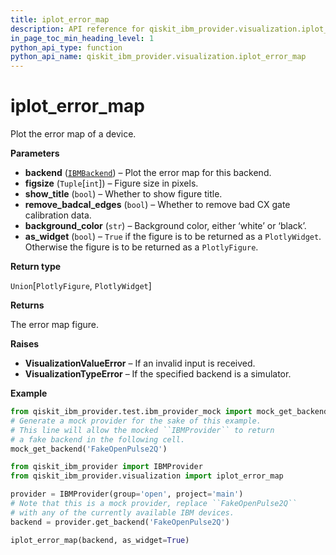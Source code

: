 ```yaml
---
title: iplot_error_map
description: API reference for qiskit_ibm_provider.visualization.iplot_error_map
in_page_toc_min_heading_level: 1
python_api_type: function
python_api_name: qiskit_ibm_provider.visualization.iplot_error_map
---
```


<span id="iplot-error-map" />

# iplot\_error\_map

<Function id="qiskit_ibm_provider.visualization.iplot_error_map" name="iplot_error_map" isDedicatedPage={true} github="https://github.com/Qiskit/qiskit-ibm-provider/tree/stable/0.11/qiskit_ibm_provider/visualization/interactive/error_map.py#L31-L554" signature="iplot_error_map(backend, figsize=(800, 500), show_title=True, remove_badcal_edges=True, background_color='white', as_widget=False)">
  Plot the error map of a device.

  **Parameters**

  *   **backend** ([`IBMBackend`](qiskit_ibm_provider.IBMBackend "qiskit_ibm_provider.ibm_backend.IBMBackend")) – Plot the error map for this backend.
  *   **figsize** (`Tuple`\[`int`]) – Figure size in pixels.
  *   **show\_title** (`bool`) – Whether to show figure title.
  *   **remove\_badcal\_edges** (`bool`) – Whether to remove bad CX gate calibration data.
  *   **background\_color** (`str`) – Background color, either ‘white’ or ‘black’.
  *   **as\_widget** (`bool`) – `True` if the figure is to be returned as a `PlotlyWidget`. Otherwise the figure is to be returned as a `PlotlyFigure`.

  **Return type**

  `Union`\[`PlotlyFigure`, `PlotlyWidget`]

  **Returns**

  The error map figure.

  **Raises**

  *   **VisualizationValueError** – If an invalid input is received.
  *   **VisualizationTypeError** – If the specified backend is a simulator.

  **Example**

  ```python
  from qiskit_ibm_provider.test.ibm_provider_mock import mock_get_backend
  # Generate a mock provider for the sake of this example.
  # This line will allow the mocked ``IBMProvider`` to return
  # a fake backend in the following cell.
  mock_get_backend('FakeOpenPulse2Q')
  ```

  ```python
  from qiskit_ibm_provider import IBMProvider
  from qiskit_ibm_provider.visualization import iplot_error_map

  provider = IBMProvider(group='open', project='main')
  # Note that this is a mock provider, replace ``FakeOpenPulse2Q``
  # with any of the currently available IBM devices.
  backend = provider.get_backend('FakeOpenPulse2Q')

  iplot_error_map(backend, as_widget=True)
  ```
</Function>

